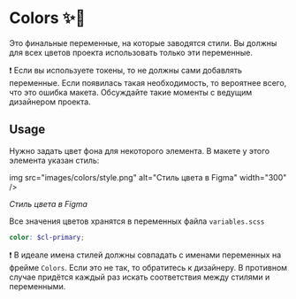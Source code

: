 
<Meta title="Dev / Scss / Colors" />

# Colors ✨🤖

Это финальные переменные, на которые заводятся стили. Вы должны для всех цветов проекта использовать только эти переменные.

❗️ Если вы используете токены, то не должны сами добавлять переменные. Если появилась такая необходимость, то вероятнее всего, что это ошибка макета. Обсуждайте такие моменты с ведущим дизайнером проекта.

## Usage

Нужно задать цвет фона для некоторого элемента. В макете у этого элемента указан стиль:

img src="images/colors/style.png" alt="Стиль цвета в Figma" width="300" />

_Стиль цвета в Figma_

Все значения цветов хранятся в переменных файла `variables.scss`

```scss
color: $cl-primary;
```

❗️ В идеале имена стилей должны совпадать с именами переменных на фрейме `Colors`. Если это не так, то обратитесь к дизайнеру. В противном случае придётся каждый раз искать соответствия между стилями и переменными.
